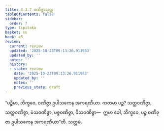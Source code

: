 ```yaml
---
title: 4.3.7 ဝဏိဇ္ဇာသုတ္တ
tableOfContents: false
sidebar:
  order: 7
type: tipitaka
basket: su
book: a5
review:
  current: review
  updated: '2025-10-23T09:13:26.911983'
  updated_by: ''
  notes: ''
  history:
  - state: review
    date: '2025-10-23T09:13:26.911983'
    updated_by: ''
    notes: ''
    previous_state: draft
---
```



<ReviewStatus review={frontmatter.review} showDetails={true} />

<HypothesisAnnotation frontmatter={frontmatter} />

<DynamicBreadcrumb />

<Division number="177" book="a5" e="ch" v="16" p="183">

<Paragraph number="1028" book="a5">
“ပဉ္စိမာ, ဘိက္ခဝေ, ဝဏိဇ္ဇာ ဥပါသကေန အကရဏီယာ. ကတမာ ပဉ္စ? သတ္ထဝဏိဇ္ဇာ, သတ္တဝဏိဇ္ဇာ, မံသဝဏိဇ္ဇာ, မဇ္ဇဝဏိဇ္ဇာ, ဝိသဝဏိဇ္ဇာ—  ဣမာ ခေါ, ဘိက္ခဝေ, ပဉ္စ ဝဏိဇ္ဇာ ဥပါသကေန အကရဏီယာ”တိ.

</Paragraph>
</Division>

<Paragraph number="1029" type="center" book="a5">
သတ္တမံ.
</Paragraph>